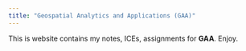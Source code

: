 ```yaml
---
title: "Geospatial Analytics and Applications (GAA)"
---
```


This is website contains my notes, ICEs, assignments for **GAA**. Enjoy.
